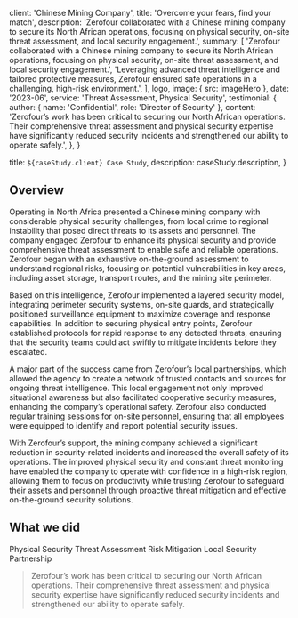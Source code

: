 
  client: 'Chinese Mining Company',
  title: 'Overcome your fears, find your match',
  description:
    'Zerofour collaborated with a Chinese mining company to secure its North African operations, focusing on physical security, on-site threat assessment, and local security engagement.',
  summary: [
    'Zerofour collaborated with a Chinese mining company to secure its North African operations, focusing on physical security, on-site threat assessment, and local security engagement.',
    'Leveraging advanced threat intelligence and tailored protective measures, Zerofour ensured safe operations in a challenging, high-risk environment.',
  ],
  logo,
  image: { src: imageHero },
  date: '2023-06',
  service: 'Threat Assessment, Physical Security',
  testimonial: {
    author: { name: 'Confidential', role: 'Director of Security' },
    content:
      'Zerofour’s work has been critical to securing our North African operations. Their comprehensive threat assessment and physical security expertise have significantly reduced security incidents and strengthened our ability to operate safely.',
  },
}

  title: `${caseStudy.client} Case Study`,
  description: caseStudy.description,
}

## Overview

Operating in North Africa presented a Chinese mining company with considerable physical security challenges, from local crime to regional instability that posed direct threats to its assets and personnel. The company engaged Zerofour to enhance its physical security and provide comprehensive threat assessment to enable safe and reliable operations. Zerofour began with an exhaustive on-the-ground assessment to understand regional risks, focusing on potential vulnerabilities in key areas, including asset storage, transport routes, and the mining site perimeter.

Based on this intelligence, Zerofour implemented a layered security model, integrating perimeter security systems, on-site guards, and strategically positioned surveillance equipment to maximize coverage and response capabilities. In addition to securing physical entry points, Zerofour established protocols for rapid response to any detected threats, ensuring that the security teams could act swiftly to mitigate incidents before they escalated.

A major part of the success came from Zerofour’s local partnerships, which allowed the agency to create a network of trusted contacts and sources for ongoing threat intelligence. This local engagement not only improved situational awareness but also facilitated cooperative security measures, enhancing the company’s operational safety. Zerofour also conducted regular training sessions for on-site personnel, ensuring that all employees were equipped to identify and report potential security issues.

With Zerofour’s support, the mining company achieved a significant reduction in security-related incidents and increased the overall safety of its operations. The improved physical security and constant threat monitoring have enabled the company to operate with confidence in a high-risk region, allowing them to focus on productivity while trusting Zerofour to safeguard their assets and personnel through proactive threat mitigation and effective on-the-ground security solutions.

## What we did

<TagList>
  <TagListItem>Physical Security</TagListItem>
  <TagListItem>Threat Assessment</TagListItem>
  <TagListItem>Risk Mitigation</TagListItem>
  <TagListItem>Local Security Partnership</TagListItem>
</TagList>

<Blockquote
  author={{ name: 'Confidential', role: 'Director of Security' }}
  image={{ src: imageJennyWilson }}
>
  Zerofour’s work has been critical to securing our North African operations. Their comprehensive threat assessment and physical security expertise have significantly reduced security incidents and strengthened our ability to operate safely.
</Blockquote>

<StatList>
  <StatListItem value="90%" label="Reduction in breaches" />
  <StatListItem value="60%" label="Faster threat response" />
  <StatListItem value="$2.5MM" label="Annual savings" />
  <StatListItem value="1.8x" label="Increase in coverage" />
</StatList>

